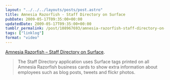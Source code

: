 ```yaml
---
layout: "../../../layouts/posts/post.astro"
title: Amnesia Razorfish - Staff Directory on Surface
pubDate: 2009-05-17T09:35:00+00:00
updatedDate: 2009-05-17T09:35:00+00:00
tumblr_permalink: /post/108967693/amnesia-razorfish-staff-directory-on-surface
tags: ["linklog"]
format: "video"
---
```



<Vimeo id="https://vimeo.com/3384040" />

[Amnesia Razorfish &#8211; Staff Directory on Surface][1].

> The Staff Directory application uses Surface tags printed on all Amnesia Razorfish business cards to show extra information about employees such as blog posts, tweets and flickr photos.

[1]: https://vimeo.com/3384040
